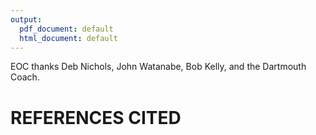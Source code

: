 ```yaml
---
output:
  pdf_document: default
  html_document: default
---
```

EOC thanks Deb Nichols, John Watanabe, Bob Kelly, and the Dartmouth Coach.  

\newpage

# REFERENCES CITED
